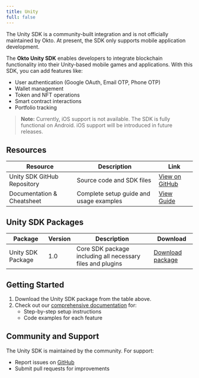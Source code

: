 ```yaml
---
title: Unity
full: false
---
```



<Callout title="Disclaimer">
The Unity SDK is a community-built integration and is not officially maintained by Okto. At present, the SDK only supports mobile application development.
</Callout>

The **Okto Unity SDK** enables developers to integrate blockchain functionality into their Unity-based mobile games and applications. With this SDK, you can add features like:

- User authentication (Google OAuth, Email OTP, Phone OTP)
- Wallet management
- Token and NFT operations
- Smart contract interactions
- Portfolio tracking

> **Note:** Currently, iOS support is not available. The SDK is fully functional on Android. iOS support will be introduced in future releases.

## Resources

| Resource | Description | Link |
|----------|-------------|------|
| Unity SDK GitHub Repository | Source code and SDK files | [View on GitHub](https://github.com/okto-hq/okto-sdk-unity) |
| Documentation & Cheatsheet | Complete setup guide and usage examples | [View Guide](https://docs.google.com/document/d/1V7guvCvgYzjKsJUK9xKRdSPSbg3RAoC0Bu_AnH9t7Og/edit?usp=sharing) |

## Unity SDK Packages

| Package | Version | Description | Download |
|---------|---------|-------------|----------|
| Unity SDK Package | 1.0 | Core SDK package including all necessary files and plugins | [Download package](https://github.com/okto-hq/okto-sdk-unity/raw/main/OktoSDKFile/UnitySdk_1.0.unitypackage) |

## Getting Started

1. Download the Unity SDK package from the table above.
2. Check out our [comprehensive documentation](https://docs.google.com/document/d/1V7guvCvgYzjKsJUK9xKRdSPSbg3RAoC0Bu_AnH9t7Og/edit?usp=sharing) for:
   - Step-by-step setup instructions
   - Code examples for each feature

## Community and Support

The Unity SDK is maintained by the community. For support:

- Report issues on [GitHub](https://github.com/okto-hq/okto-sdk-unity/issues)
- Submit pull requests for improvements